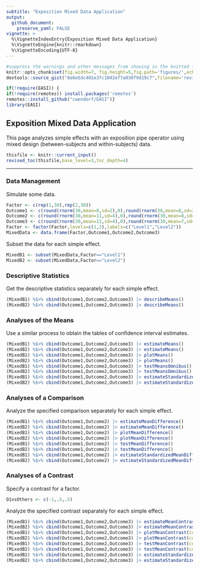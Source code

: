 ```yaml
---
subtitle: "Exposition Mixed Data Application"
output:
  github_document:
    preserve_yaml: FALSE
vignette: >
  %\VignetteIndexEntry{Exposition Mixed Data Application}
  %\VignetteEngine{knitr::rmarkdown}
  %\VignetteEncoding{UTF-8}
---
```


```r
#suppress the warnings and other messages from showing in the knitted file.
knitr::opts_chunk$set(fig.width=7, fig.height=5,fig.path='figures/',echo=TRUE,warning=FALSE,message=FALSE)
devtools::source_gist("8e6e5dc401e3fc1042ef7a030f9d19c7",filename='revised_toc.R')
```

```r
if(!require(EASI)) {
if(!require(remotes)) install.packages('remotes')
remotes::install_github("cwendorf/EASI")}
library(EASI)
```

## Exposition Mixed Data Application

This page analyzes simple effects with an exposition pipe operator using mixed design (between-subjects and within-subjects) data.

```r
thisfile <- knitr::current_input()
revised_toc(thisfile,base_level=3,toc_depth=4)
```

---

### Data Management

Simulate some data.
```r
Factor <- c(rep(1,30),rep(2,30))
Outcome1 <- c(round(rnorm(30,mean=8,sd=2),0),round(rnorm(30,mean=8,sd=2),0))
Outcome2 <- c(round(rnorm(30,mean=11,sd=4),0),round(rnorm(30,mean=8,sd=3),0))
Outcome3 <- c(round(rnorm(30,mean=12,sd=4),0),round(rnorm(30,mean=7,sd=4),0))
Factor <- factor(Factor,levels=c(1,2),labels=c("Level1","Level2"))
MixedData <- data.frame(Factor,Outcome1,Outcome2,Outcome3)
```
Subset the data for each simple effect.
```r
MixedB1 <- subset(MixedData,Factor=="Level1")
MixedB2 <- subset(MixedData,Factor=="Level2")
```

### Descriptive Statistics

Get the descriptive statistics separately for each simple effect.
```r
(MixedB1) %$>% cbind(Outcome1,Outcome2,Outcome3) |> describeMeans()
(MixedB2) %$>% cbind(Outcome1,Outcome2,Outcome3) |> describeMeans()
```

### Analyses of the Means

Use a similar process to obtain the tables of confidence interval estimates.
```r
(MixedB1) %$>% cbind(Outcome1,Outcome2,Outcome3) |> estimateMeans()
(MixedB2) %$>% cbind(Outcome1,Outcome2,Outcome3) |> estimateMeans()
(MixedB1) %$>% cbind(Outcome1,Outcome2,Outcome3) |> plotMeans()
(MixedB2) %$>% cbind(Outcome1,Outcome2,Outcome3) |> plotMeans()
(MixedB1) %$>% cbind(Outcome1,Outcome2,Outcome3) |> testMeansOmnibus()
(MixedB2) %$>% cbind(Outcome1,Outcome2,Outcome3) |> testMeansOmnibus()
(MixedB1) %$>% cbind(Outcome1,Outcome2,Outcome3) |> estimateStandardizedMeans()
(MixedB2) %$>% cbind(Outcome1,Outcome2,Outcome3) |> estimateStandardizedMeans()
```

### Analyses of a Comparison

Analyze the specified comparison separately for each simple effect.
```r
(MixedB1) %$>% cbind(Outcome1,Outcome2) |> estimateMeanDifference()
(MixedB2) %$>% cbind(Outcome1,Outcome2) |> estimateMeanDifference()
(MixedB1) %$>% cbind(Outcome1,Outcome2) |> plotMeanDifference()
(MixedB2) %$>% cbind(Outcome1,Outcome2) |> plotMeanDifference()
(MixedB1) %$>% cbind(Outcome1,Outcome2) |> testMeanDifference()
(MixedB2) %$>% cbind(Outcome1,Outcome2) |> testMeanDifference()
(MixedB1) %$>% cbind(Outcome1,Outcome2) |> estimateStandardizedMeanDifference()
(MixedB2) %$>% cbind(Outcome1,Outcome2) |> estimateStandardizedMeanDifference()
```

### Analyses of a Contrast

Specify a contrast for a factor.
```r
O1vsOthers <- c(-1,.5,.5)
```

Analyze the specified contrast separately for each simple effect.
```r
(MixedB1) %$>% cbind(Outcome1,Outcome2,Outcome3) |> estimateMeanContrast(contrast=O1vsOthers)
(MixedB2) %$>% cbind(Outcome1,Outcome2,Outcome3) |> estimateMeanContrast(contrast=O1vsOthers)
(MixedB1) %$>% cbind(Outcome1,Outcome2,Outcome3) |> plotMeanContrast(contrast=O1vsOthers)
(MixedB2) %$>% cbind(Outcome1,Outcome2,Outcome3) |> plotMeanContrast(contrast=O1vsOthers)
(MixedB1) %$>% cbind(Outcome1,Outcome2,Outcome3) |> testMeanContrast(contrast=O1vsOthers)
(MixedB2) %$>% cbind(Outcome1,Outcome2,Outcome3) |> testMeanContrast(contrast=O1vsOthers)
(MixedB1) %$>% cbind(Outcome1,Outcome2,Outcome3) |> estimateStandardizedMeanContrast(contrast=O1vsOthers)
(MixedB2) %$>% cbind(Outcome1,Outcome2,Outcome3) |> estimateStandardizedMeanContrast(contrast=O1vsOthers)
```
